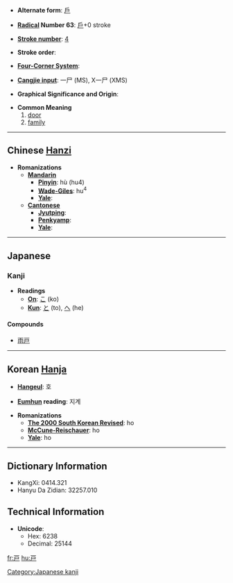 * '''Alternate form''': [[戶]]

* '''[[Wiktionary:Chinese radical index| Radical]] Number 63''': [[Wiktionary:Chinese radical index 戶|戶]]+0 stroke

* '''[[Wiktionary:Chinese total strokes index|Stroke number]]''': [[Wiktionary:Chinese total strokes index 4|4]]

* '''Stroke order''': 

* '''[[Wiktionary:Chinese four corner index|Four-Corner System]]''': 

* '''[[Wiktionary:Chinese Cangjie index|Cangjie input]]''': 一尸 (MS), X一尸 (XMS)

* '''Graphical Significance and Origin''': 

* '''Common Meaning'''
*#[[door]]
*# [[family]]

----

== Chinese [[Hanzi]] ==

* '''Romanizations'''
** '''[[Mandarin]]'''
*** '''[[Pinyin]]''': hù (hu4)
*** '''[[Wade-Giles]]''': hu<sup>4</sup>
*** '''[[Yale]]''': 
** '''[[Cantonese]]'''
*** '''[[Jyutping]]''':
*** '''[[Penkyamp]]''': 
*** '''[[Yale]]''': 


----

== Japanese ==
===Kanji===
* '''Readings'''
** '''[[On]]''': [[こ]] (ko)
** '''[[Kun]]''': [[と]] (to), [[へ]] (he)
====Compounds====
*[[雨戸]]  

----

== Korean [[Hanja]] ==

* '''[[Hangeul]]''': 호

* '''[[Eumhun]] reading''': 지계

* '''Romanizations'''
** '''[[The 2000 South Korean Revised Romanization|The 2000 South Korean Revised]]''': ho
** '''[[McCune-Reischauer]]''': ho
** '''[[Yale]]''': ho

----

== Dictionary Information ==

* KangXi: 0414.321
* Hanyu Da Zidian: 32257.010

== Technical Information ==

* '''Unicode''':
** Hex: 6238
** Decimal: 25144

[[Category:Japanese kanji]]

[[fr:戸]]
[[hu:戸]]